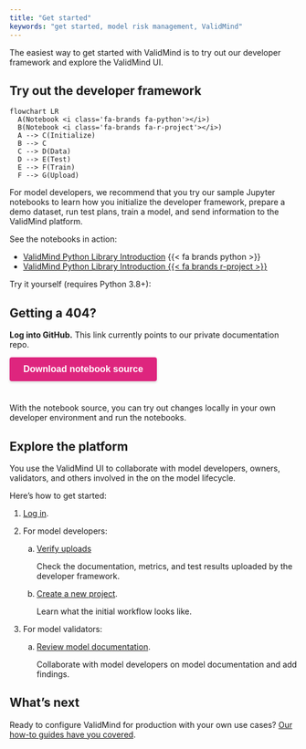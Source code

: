 ```yaml
---
title: "Get started"
keywords: "get started, model risk management, ValidMind"
---
```


The easiest way to get started with ValidMind is to try out our developer framework and explore the ValidMind UI. 

## Try out the developer framework

```mermaid
flowchart LR
  A(Notebook <i class='fa-brands fa-python'></i>)
  B(Notebook <i class='fa-brands fa-r-project'></i>)
  A --> C(Initialize)
  B --> C
  C --> D(Data)
  D --> E(Test)
  E --> F(Train)
  F --> G(Upload)
```

For model developers, we recommend that you try our sample Jupyter notebooks to learn how you initialize the developer framework, prepare a demo dataset, run test plans, train a model, and send information to the ValidMind platform. 

See the notebooks in action:

- [ValidMind Python Library Introduction](../notebooks/intro.ipynb) {{< fa brands python >}}
- [ValidMind Python Library Introduction {{< fa brands r-project >}}](../notebooks/intro-r.ipynb)

<!-- TO DO we need to add the correct download link here --->

Try it yourself (requires Python 3.8+):

::: {.column-margin}
::: {.callout-important}
## Getting a 404?
**Log into GitHub.**
This link currently points to our private documentation repo.
:::
:::

```{=html}
<!DOCTYPE html>
<html>
<head>
    <title>Notebook Download Button</title>
    <style>
        .download-button {
            display: inline-block;
            background-color: #DE257E;
            color: white;
            border: none;
            padding: 12px 24px;
            font-size: 16px;
            font-weight: bold;
            border-radius: 4px;
            cursor: pointer;
            box-shadow: 0 2px 4px rgba(0, 0, 0, 0.15);
            transition: all 0.3s ease-in-out;
            margin-bottom: 24px;
        }

        .download-button:hover {
            background-color: #c71e6b;
            box-shadow: 0 2px 4px rgba(0, 0, 0, 0.3);
        }
    </style>
</head>
<body>
    <a href="https://github.com/validmind/documentation/tree/main/site/notebooks" download>
        <button class="download-button">Download notebook source</button>
    </a>
</body>
</html>
```

With the notebook source, you can try out changes locally in your own developer environment and run the notebooks.

## Explore the platform

You use the ValidMind UI to collaborate with model developers, owners, validators, and others involved in the on the model lifecycle.

Here's how to get started: 

1. [Log in](login.qmd).

2. For model developers:
    a. [Verify uploads](verify-developer-framework-uploads.qmd) 
    
       Check the documentation, metrics, and test results uploaded by the developer framework.

    b. [Create a new project](create-project.qmd).
    
       Learn what the initial workflow looks like.

3. For model validators:

    a. [Review model documentation](review-model-documentation.qmd).

       Collaborate with model developers on model documentation and add findings.

<!---
    b. [Generate a model validation report](generate-validation-reports.qmd).

       Step through the approval process after review. 
--->

## What's next

Ready to configure ValidMind for production with your own use cases? [Our how-to guides have you covered](guide.qmd).

